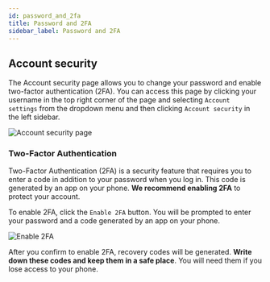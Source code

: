 ---
id: password_and_2fa
title: Password and 2FA
sidebar_label: Password and 2FA
---

## Account security
The Account security page allows you to change your password and enable two-factor authentication (2FA).
You can access this page by clicking your username in the top right corner of the page and selecting `Account settings` from the dropdown menu and then clicking `Account security` in the left sidebar.

![Account security page](/img/docs/platform/account_security_page.png)

### Two-Factor Authentication
Two-Factor Authentication (2FA) is a security feature that requires you to enter a code in addition to your password when you log in.
This code is generated by an app on your phone. **We recommend enabling 2FA** to protect your account.

To enable 2FA, click the `Enable 2FA` button. You will be prompted to enter your password and a code generated by an app on your phone.

![Enable 2FA](/img/docs/platform/enable_2fa.png)

After you confirm to enable 2FA, recovery codes will be generated. **Write down these codes and keep them in a safe place**. You will need them if you lose access to your phone.